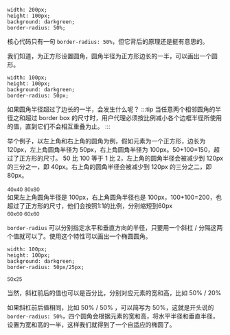 ```
width: 200px;
height: 100px;
background: darkgreen;
border-radius: 50%;
```

<div
  style={{
    width: 200,
    height: 100,
    background: "darkgreen",
    borderRadius: "50%",
  }}
></div>

核心代码只有一句 `border-radius: 50%`，但它背后的原理还是挺有意思的。

我们知道，为正方形设置圆角，圆角半径为正方形边长的一半，可以画出一个圆形。

```
width: 100px;
height: 100px;
background: darkgreen;
border-radius: 50px;
```

<div
  style={{
    width: 100,
    height: 100,
    background: "darkgreen",
    borderRadius: 50,
  }}
></div>

如果圆角半径超过了边长的一半，会发生什么呢？
:::tip
当任意两个相邻圆角的半径之和超过 border box 的尺寸时，用户代理必须按比例减小各个边框半径所使用的值，直到它们不会相互重叠为止。
:::

举个例子，以左上角和右上角的圆角为例，假如元素为一个正方形，边长为 120px，左上角圆角半径为 50px，右上角圆角半径为 100px。50+100=150，超过了正方形的尺寸。
50 比 100 等于 1 比 2，左上角的圆角半径会被减少到 120px 的三分之一，即 40px。右上角的圆角半径会被减少到 120px 的三分之二，即 80px。

<div
  style={{
    width: 120,
    height: 120,
    background: "darkgreen",
    position: "relative",
    borderTopLeftRadius: 50,
    borderTopRightRadius: 100,
  }}
>
  <small style={{
    display:'block',
    position:'absolute',
    width:40,
    height:40,
    top:0,
    left:0,
    background:'darkorange',
    opacity:0.5,
  }}>40x40</small>
  <small
    style={{
      display: "block",
      position: "absolute",
      width: 80,
      height: 80,
      top: 0,
      right: 0,
      background: "burlywood",
      opacity: 0.5,
    }}
  >80x80</small>

</div>
如果左上角圆角半径是 100px，右上角圆角半径也是 100px，100+100=200，也超过了正方形的尺寸，他们会按照1:1的比例，分别缩短到60px


<div
  style={{
    width: 120,
    height: 120,
    background: "darkgreen",
    position: "relative",
    borderTopLeftRadius: 100,
    borderTopRightRadius: 100,
  }}
>
  <small style={{
    display:'block',
    position:'absolute',
    width:60,
    height:60,
    top:0,
    left:0,
    background:'darkorange',
    opacity:0.5,
  }}>60x60</small>
  <small
    style={{
      display: "block",
      position: "absolute",
      width: 60,
      height: 60,
      top: 0,
      right: 0,
      background: "burlywood",
      opacity: 0.5,
    }}
  >60x60</small>

</div>

`border-radius` 可以分别指定水平和垂直方向的半径，只要用一个斜杠 / 分隔这两个值就可以了。使用这个特性可以画出一个椭圆圆角。

```
width: 100px;
height: 100px;
background: darkgreen;
border-radius: 50px/25px;
```

<div
  style={{
    width: 200,
    height: 100,
    background: "darkgreen",
    borderRadius: "50px/25px",
    position: "relative",
  }}
>
  <small
    style={{
      display: "block",
      position: "absolute",
      width: 50,
      height: 25,
      top: 0,
      left: 0,
      background: "burlywood",
      opacity: 0.5,
    }}
  >
    50x25
  </small>
</div>

当然，斜杠前后的值也可以是百分比，分别对应元素的宽和高，比如 50% / 20%

如果斜杠前后值相同，比如 50% / 50% ，可以简写为 50%，这就是开头说的`border-radius: 50%`，四个圆角会根据元素的宽和高，将水平半径和垂直半径，设置为宽和高的一半，这样我们就得到了一个自适应的椭圆了。
